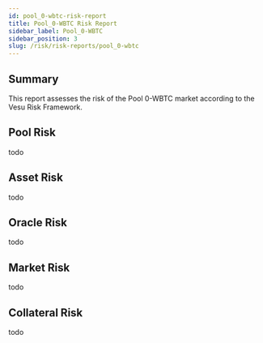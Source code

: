 ```yaml
---
id: pool_0-wbtc-risk-report
title: Pool_0-WBTC Risk Report
sidebar_label: Pool_0-WBTC
sidebar_position: 3
slug: /risk/risk-reports/pool_0-wbtc
---
```



## Summary

This report assesses the risk of the Pool 0-WBTC market according to the Vesu Risk Framework.

## Pool Risk

todo

## Asset Risk

todo

## Oracle Risk

todo

## Market Risk

todo

## Collateral Risk

todo